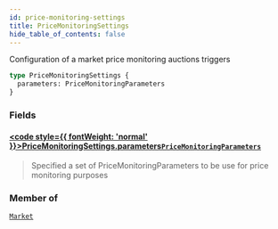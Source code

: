 ```yaml
---
id: price-monitoring-settings
title: PriceMonitoringSettings
hide_table_of_contents: false
---
```








Configuration of a market price monitoring auctions triggers

```graphql
type PriceMonitoringSettings {
  parameters: PriceMonitoringParameters
}
```


### Fields

#### [<code style={{ fontWeight: 'normal' }}>PriceMonitoringSettings.<b>parameters</b></code>](#)<Bullet />[`PriceMonitoringParameters`](/mainnet/api/graphql/objects/price-monitoring-parameters) <Badge class="secondary" text="object"/>
> Specified a set of PriceMonitoringParameters to be use for price monitoring purposes
> 



### Member of

[`Market`](/mainnet/api/graphql/objects/market)  <Badge class="secondary" text="object"/>



